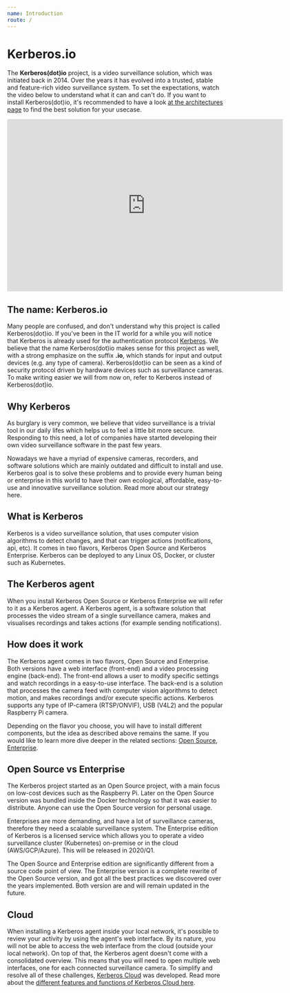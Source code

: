```yaml
---
name: Introduction
route: /
---
```


# Kerberos.io

The **Kerberos(dot)io** project, is a video surveillance solution, which was initiated back in 2014. Over the years it has evolved into a trusted, stable and feature-rich video surveillance system. To set the expectations, watch the video below to understand what it can and can't do. If you want to install Kerberos(dot)io, it's recommended to have a look [at the architectures page](/architectures) to find the best solution for your usecase.

<iframe src="https://player.vimeo.com/video/163975947" width="640" height="400" frameborder="0" allow="autoplay; fullscreen" allowfullscreen></iframe>

## The name: Kerberos.io

Many people are confused, and don't understand why this project is called Kerberos(dot)io. If you've been in the IT world for a while you will notice that Kerberos is already used for the authentication protocol [Kerberos](https://en.wikipedia.org/wiki/Kerberos_(protocol)).
We believe that the name Kerberos(dot)io makes sense for this project as well, with a strong emphasize on the suffix **.io**, which stands for input and output devices (e.g. any type of camera). Kerberos(dot)io can be seen as a kind of security protocol driven by hardware devices such as surveillance cameras. To make writing easier we will from now on, refer to Kerberos instead of Kerberos(dot)io.

## Why Kerberos

As burglary is very common, we believe that video surveillance is a trivial tool in our daily lifes which helps us to feel a little bit more secure. Responding to this need, a lot of companies have started developing their own video surveillance software in the past few years.

Nowadays we have a myriad of expensive cameras, recorders, and software solutions which are mainly outdated and difficult to install and use. Kerberos goal is to solve these problems and to provide every human being or enterprise in this world to have their own ecological, affordable, easy-to-use and innovative surveillance solution. Read more about our strategy here.

## What is Kerberos

Kerberos is a video surveillance solution, that uses computer vision algorithms to detect changes, and that can trigger actions (notifications, api, etc). It comes in two flavors, Kerberos Open Source and Kerberos Enterprise. Kerberos can be deployed to any Linux OS, Docker, or cluster such as Kubernetes.

## The Kerberos agent

When you install Kerberos Open Source or Kerberos Enterprise we will refer to it as a Kerberos agent. A Kerberos agent, is a software solution that processes the video stream of a single surveillance camera, makes and visualises recordings and takes actions (for example sending notifications).

## How does it work

The Kerberos agent comes in two flavors, Open Source and Enterprise. Both versions have a web interface (front-end) and a video processing engine (back-end). The front-end allows a user to modify specific settings and watch recordings in a easy-to-use interface. The back-end is a solution that processes the camera feed with computer vision algorithms to detect motion, and makes recordings and/or execute specific actions. Kerberos supports any type of IP-camera (RTSP/ONVIF), USB (V4L2) and the popular Raspberry Pi camera.

Depending on the flavor you choose, you will have to install different components, but the idea as described above remains the same. If you would like to learn more dive deeper in the related sections: [Open Source](/opensource/introduction), [Enterprise](/enterprise/introduction).

## Open Source vs Enterprise

The Kerberos project started as an Open Source project, with a main focus on low-cost devices such as the Raspberry Pi. Later on the Open Source version was bundled inside the Docker technology so that it was easier to distribute. Anyone can use the Open Source version for personal usage.

Enterprises are more demanding, and have a lot of surveillance cameras, therefore they need a scalable surveillance system. The Enterprise edition of Kerberos is a licensed service which allows you to operate a video surveillance cluster (Kubernetes) on-premise or in the cloud (AWS/GCP/Azure). This will be released in 2020/Q1.

The Open Source and Enterprise edition are significantly different from a source code point of view. The Enterprise version is a complete rewrite of the Open Source version, and got all the best practices we discovered over the years implemented. Both version are and will remain updated in the future.

## Cloud

When installing a Kerberos agent inside your local network, it's possible to review your activity by using the agent's web interface. By its nature, you will not be able to access the web interface from the cloud (outside your local network). On top of that, the Kerberos agent doesn't come with a consolidated overview. This means that you will need to open multiple web interfaces, one for each connected surveillance camera. To simplify and resolve all of these challenges, [Kerberos Cloud](/cloud) was developed. Read more about the [different features and functions of Kerberos Cloud here](/cloud).
